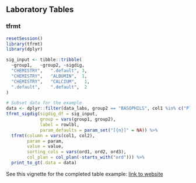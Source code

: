## Laboratory Tables

### tfrmt

```r
resetSession()
library(tfrmt)
library(dplyr)

sig_input <- tibble::tribble(
  ~group1,   ~group2, ~sigdig,
  "CHEMISTRY",   ".default", 3,
  "CHEMISTRY",   "ALBUMIN",  1,
  "CHEMISTRY",   "CALCIUM",   1,
  ".default",    ".default",  2
)

# Subset data for the example
data <- dplyr::filter(data_labs, group2 == "BASOPHILS", col1 %in% c("Placebo", "Xanomeline Low Dose"))
tfrmt_sigdig(sigdig_df = sig_input,
             group = vars(group1, group2),
             label = rowlbl,
             param_defaults = param_set("[{n}]" = NA)) %>%
  tfrmt(column = vars(col1, col2),
        param = param,
        value = value,
        sorting_cols = vars(ord1, ord2, ord3),
        col_plan = col_plan(-starts_with("ord"))) %>%
  print_to_gt(.data = data)
```

See this vignette for the completed table example: [link to website](https://gsk-biostatistics.github.io/tfrmt/reference/tfrmt_sigdig.html)

